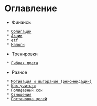 = Оглавление =

* Финансы
  * [[finance/bonds.wiki|Облигации]]
  * [[finance/stocks.wiki|Акции]]
  * [[finance/etf.wiki|etf]]
  * [[finance/taxes.wiki|Налоги]]
* Тренировки
  * [[training/flex-diet.wiki|Гибкая диета]]
* Разное
  * [[misc/how-to-want.wiki|Мотивация и выгорание (рекомендации)]]
  * [[misc/how-to-learn.wiki|Как учиться]]
  * [[misc/poliphasic.wiki|Полифазный сон]]
  * [[misc/relations.wiki|Отношения]]
  * [[misc/goals.wiki|Постановка целей]]
